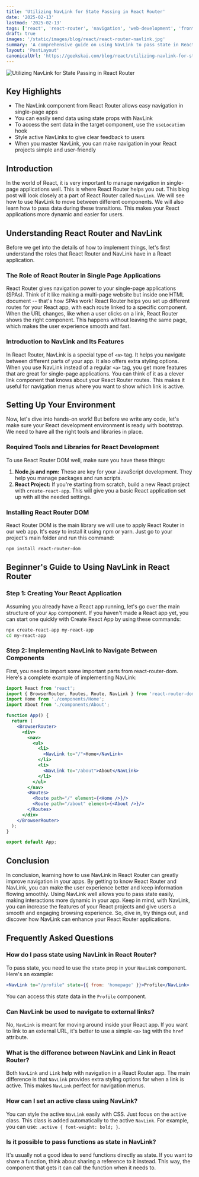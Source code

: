 ```yaml
---
title: 'Utilizing NavLink for State Passing in React Router'
date: '2025-02-13'
lastmod: '2025-02-13'
tags: ['react', 'react-router', 'navigation', 'web-development', 'frontend']
draft: true
images: '/static/images/blog/react/react-router-navlink.jpg'
summary: 'A comprehensive guide on using NavLink to pass state in React Router, including setup instructions, implementation examples, and best practices for efficient state management.'
layout: 'PostLayout'
canonicalUrl: 'https://geekskai.com/blog/react/utilizing-navlink-for-state-passing-in-react-router/'
---
```


![Utilizing NavLink for State Passing in React Router](/static/images/blog/react/react-router-navlink.jpg)

## Key Highlights

- The NavLink component from React Router allows easy navigation in single-page apps
- You can easily send data using state props with NavLink
- To access the sent data in the target component, use the `useLocation` hook
- Style active NavLinks to give clear feedback to users
- When you master NavLink, you can make navigation in your React projects simple and user-friendly

## Introduction

In the world of React, it is very important to manage navigation in single-page applications well. This is where React Router helps you out. This blog post will look closely at a part of React Router called `NavLink`. We will see how to use NavLink to move between different components. We will also learn how to pass data during these transitions. This makes your React applications more dynamic and easier for users.

## Understanding React Router and NavLink

Before we get into the details of how to implement things, let's first understand the roles that React Router and NavLink have in a React application.

### The Role of React Router in Single Page Applications

React Router gives navigation power to your single-page applications (SPAs). Think of it like making a multi-page website but inside one HTML document -- that's how SPAs work! React Router helps you set up different routes for your React app, with each route linked to a specific component. When the URL changes, like when a user clicks on a link, React Router shows the right component. This happens without leaving the same page, which makes the user experience smooth and fast.

### Introduction to NavLink and Its Features

In React Router, NavLink is a special type of `<a>` tag. It helps you navigate between different parts of your app. It also offers extra styling options. When you use NavLink instead of a regular `<a>` tag, you get more features that are great for single-page applications. You can think of it as a clever link component that knows about your React Router routes. This makes it useful for navigation menus where you want to show which link is active.

## Setting Up Your Environment

Now, let's dive into hands-on work! But before we write any code, let's make sure your React development environment is ready with bootstrap. We need to have all the right tools and libraries in place.

### Required Tools and Libraries for React Development

To use React Router DOM well, make sure you have these things:

1. **Node.js and npm:** These are key for your JavaScript development. They help you manage packages and run scripts.
2. **React Project:** If you're starting from scratch, build a new React project with `create-react-app`. This will give you a basic React application set up with all the needed settings.

### Installing React Router DOM

React Router DOM is the main library we will use to apply React Router in our web app. It's easy to install it using npm or yarn. Just go to your project's main folder and run this command:

```bash
npm install react-router-dom
```

## Beginner's Guide to Using NavLink in React Router

### Step 1: Creating Your React Application

Assuming you already have a React app running, let's go over the main structure of your `App` component. If you haven't made a React app yet, you can start one quickly with Create React App by using these commands:

```bash
npx create-react-app my-react-app
cd my-react-app
```

### Step 2: Implementing NavLink to Navigate Between Components

First, you need to import some important parts from react-router-dom. Here's a complete example of implementing NavLink:

```jsx
import React from 'react';
import { BrowserRouter, Routes, Route, NavLink } from 'react-router-dom';
import Home from './components/Home';
import About from './components/About';

function App() {
  return (
    <BrowserRouter>
      <div>
        <nav>
          <ul>
            <li>
              <NavLink to="/">Home</NavLink>
            </li>
            <li>
              <NavLink to="/about">About</NavLink>
            </li>
          </ul>
        </nav>
        <Routes>
          <Route path="/" element={<Home />}/>
          <Route path="/about" element={<About />}/>
        </Routes>
      </div>
    </BrowserRouter>
  );
}

export default App;
```

## Conclusion

In conclusion, learning how to use NavLink in React Router can greatly improve navigation in your apps. By getting to know React Router and NavLink, you can make the user experience better and keep information flowing smoothly. Using NavLink well allows you to pass state easily, making interactions more dynamic in your app. Keep in mind, with NavLink, you can increase the features of your React projects and give users a smooth and engaging browsing experience. So, dive in, try things out, and discover how NavLink can enhance your React Router applications.

## Frequently Asked Questions

### How do I pass state using NavLink in React Router?

To pass state, you need to use the `state` prop in your `NavLink` component. Here's an example:
```jsx
<NavLink to="/profile" state={{ from: 'homepage' }}>Profile</NavLink>
```
You can access this state data in the `Profile` component.

### Can NavLink be used to navigate to external links?

No, `NavLink` is meant for moving around inside your React app. If you want to link to an external URL, it's better to use a simple `<a>` tag with the `href` attribute.

### What is the difference between NavLink and Link in React Router?

Both `NavLink` and `Link` help with navigation in a React Router app. The main difference is that `NavLink` provides extra styling options for when a link is active. This makes `NavLink` perfect for navigation menus.

### How can I set an active class using NavLink?

You can style the active `NavLink` easily with CSS. Just focus on the `active` class. This class is added automatically to the active `NavLink`. For example, you can use: `.active { font-weight: bold; }`.

### Is it possible to pass functions as state in NavLink?

It's usually not a good idea to send functions directly as state. If you want to share a function, think about sharing a reference to it instead. This way, the component that gets it can call the function when it needs to.
